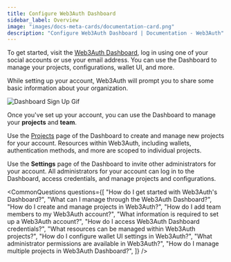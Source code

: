```yaml
---
title: Configure Web3Auth Dashboard
sidebar_label: Overview
image: "images/docs-meta-cards/documentation-card.png"
description: "Configure Web3Auth Dashboard | Documentation - Web3Auth"
---
```




To get started, visit the [Web3Auth Dashboard](https://dashboard.web3auth.io), log in using one of
your social accounts or use your email address. You can use the Dashboard to manage your projects,
configurations, wallet UI, and more.

While setting up your account, Web3Auth will prompt you to share some basic information about your
organization.

<div style={{ flexBasis: "300px", flexGrow: "1", textAlign: "center" }}>
  <img
    src={DashboardSignUpPage}
    style={{ alignSelf: "center", maxWidth: "100%" }}
    alt="Dashboard Sign Up Gif"
  />
</div>

Once you've set up your account, you can use the Dashboard to manage your **projects** and **team**.

Use the [Projects](https://dashboard.web3auth.io/organization) page of the Dashboard to create and
manage new projects for your account. Resources within Web3Auth, including wallets, authentication
methods, and more are scoped to individual projects.

Use the **Settings** page of the Dashboard to invite other administrators for your account. All
administrators for your account can log in to the Dashboard, access credentials, and manage projects
and configurations.

<CommonQuestions
  questions={[
    "How do I get started with Web3Auth's Dashboard?",
    "What can I manage through the Web3Auth Dashboard?",
    "How do I create and manage projects in Web3Auth?",
    "How do I add team members to my Web3Auth account?",
    "What information is required to set up a Web3Auth account?",
    "How do I access Web3Auth Dashboard credentials?",
    "What resources can be managed within Web3Auth projects?",
    "How do I configure wallet UI settings in Web3Auth?",
    "What administrator permissions are available in Web3Auth?",
    "How do I manage multiple projects in Web3Auth Dashboard?",
  ]}
/>
